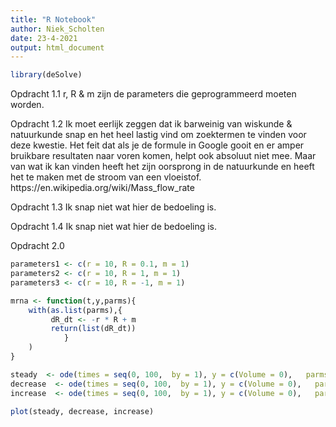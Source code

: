 ```yaml
---
title: "R Notebook"
author: Niek_Scholten
date: 23-4-2021
output: html_document
---
```


```r
library(deSolve)
```


Opdracht 1.1
r, R & m zijn de parameters die geprogrammeerd moeten worden.

Opdracht 1.2
Ik moet eerlijk zeggen dat ik barweinig van wiskunde & natuurkunde snap en het heel lastig vind om zoektermen te vinden voor deze kwestie.
Het feit dat als je de formule in Google gooit en er amper bruikbare resultaten naar voren komen, helpt ook absoluut niet mee.
Maar van wat ik kan vinden heeft het zijn oorsprong in de natuurkunde en heeft het te maken met de stroom van een vloeistof.
https://en.wikipedia.org/wiki/Mass_flow_rate

Opdracht 1.3
Ik snap niet wat hier de bedoeling is.

Opdracht 1.4
Ik snap niet wat hier de bedoeling is.

Opdracht 2.0
```r
parameters1 <- c(r = 10, R = 0.1, m = 1)
parameters2 <- c(r = 10, R = 1, m = 1)
parameters3 <- c(r = 10, R = -1, m = 1)

mrna <- function(t,y,parms){
    with(as.list(parms),{
         dR_dt <- -r * R + m
         return(list(dR_dt))
            }
    )
}

steady  <- ode(times = seq(0, 100,  by = 1), y = c(Volume = 0),   parms = parameters1, func = mrna, method = "euler")
decrease  <- ode(times = seq(0, 100,  by = 1), y = c(Volume = 0),   parms = parameters2, func = mrna, method = "euler")
increase  <- ode(times = seq(0, 100,  by = 1), y = c(Volume = 0),   parms = parameters3, func = mrna, method = "euler")

plot(steady, decrease, increase)
```
